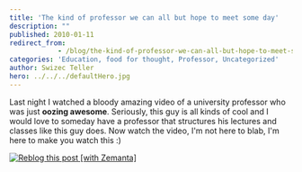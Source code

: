 ```yaml
---
title: 'The kind of professor we can all but hope to meet some day'
description: ""
published: 2010-01-11
redirect_from: 
            - /blog/the-kind-of-professor-we-can-all-but-hope-to-meet-some-day/swizec/1146
categories: 'Education, food for thought, Professor, Uncategorized'
author: Swizec Teller
hero: ../../../defaultHero.jpg
---
```

Last night I watched a bloody amazing video of a university professor who was just **oozing awesome**. Seriously, this guy is all kinds of cool and I would love to someday have a professor that structures his lectures and classes like this guy does. Now watch the video, I'm not here to blab, I'm here to make you watch this :) 

[![Reblog this post \[with Zemanta\]](http://img.zemanta.com/reblog_e.png?x-id=70a8eb0d-a456-42eb-981e-1e2f7eb97af4)](http://reblog.zemanta.com/zemified/70a8eb0d-a456-42eb-981e-1e2f7eb97af4/ "Reblog this post \[with Zemanta]")